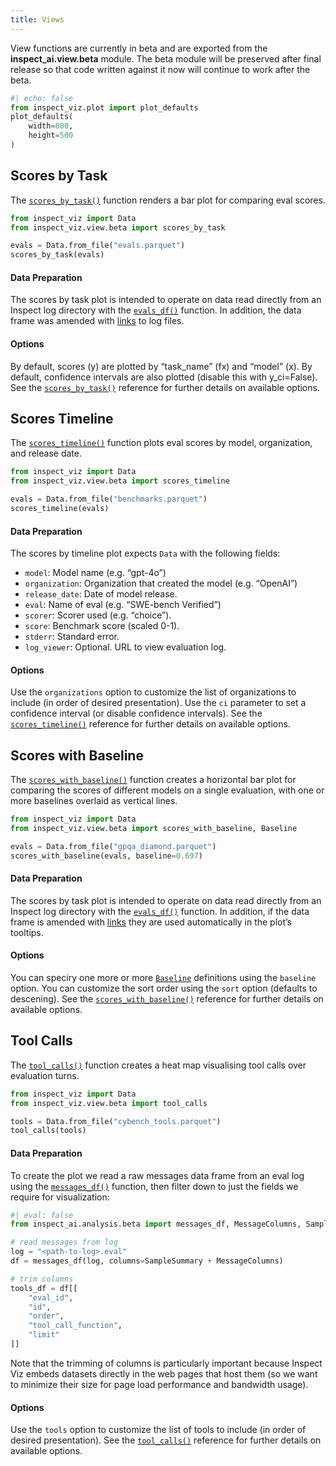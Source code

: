 ```yaml
---
title: Views
---
```


::: callout-note
View functions are currently in beta and are exported from the **inspect_ai.view.beta** module. The beta module will be preserved after final release so that code written against it now will continue to work after the beta.
:::

```python
#| echo: false
from inspect_viz.plot import plot_defaults
plot_defaults(
    width=800,
    height=500
)
```

## Scores by Task

The [`scores_by_task()`](reference/inspect_viz.view.qmd#scores_by_task) function renders a bar plot for comparing eval scores.

```python
from inspect_viz import Data
from inspect_viz.view.beta import scores_by_task

evals = Data.from_file("evals.parquet")
scores_by_task(evals)
```

#### Data Preparation

The scores by task plot is intended to operate on data read directly from an Inspect log directory with the [`evals_df()`](https://inspect.aisi.org.uk/reference/inspect_ai.analysis.html#evals_df) function. In addition, the data frame was amended with [links](components-links.qmd) to log files.

#### Options

By default, scores (y) are plotted by “task_name” (fx) and “model” (x). By default, confidence intervals are also plotted (disable this with y_ci=False). See the [`scores_by_task()`](reference/inspect_viz.view.qmd#scores_by_task) reference for further details on available options.

## Scores Timeline

The [`scores_timeline()`](reference/inspect_viz.view.qmd#scores_timeline) function plots eval scores by model, organization, and release date.

```python
from inspect_viz import Data
from inspect_viz.view.beta import scores_timeline

evals = Data.from_file("benchmarks.parquet")
scores_timeline(evals)
```


#### Data Preparation

The scores by timeline plot expects `Data` with the following fields:

  - `model`: Model name (e.g. "gpt-4o")
  - `organization`: Organization that created the model (e.g. "OpenAI")
  - `release_date`: Date of model release.
  - `eval`: Name of eval (e.g. "SWE-bench Verified")
  - `scorer`: Scorer used (e.g. "choice").
  - `score`: Benchmark score (scaled 0-1).
  - `stderr`: Standard error.
  - `log_viewer`: Optional. URL to view evaluation log.

#### Options

Use the `organizations` option to customize the list of organizations to include (in order of desired presentation). Use the `ci` parameter to set a confidence interval (or disable confidence intervals).  See the [`scores_timeline()`](reference/inspect_viz.view.qmd#scores_by_task) reference for further details on available options.

## Scores with Baseline

The [`scores_with_baseline()`](reference/inspect_viz.view.qmd#scores_with_baseline) function creates a horizontal bar plot for comparing the scores of different models on a single evaluation, with one or more baselines overlaid as vertical lines.

```python
from inspect_viz import Data
from inspect_viz.view.beta import scores_with_baseline, Baseline

evals = Data.from_file("gpqa_diamond.parquet")
scores_with_baseline(evals, baseline=0.697)
```

#### Data Preparation

The scores by task plot is intended to operate on data read directly from an Inspect log directory with the [`evals_df()`](https://inspect.aisi.org.uk/reference/inspect_ai.analysis.html#evals_df) function. In addition, if the data frame is amended with [links](components-links.qmd) they are used automatically in the plot's tooltips.

#### Options

You can speciry one more or more [`Baseline`](reference/inspect_viz.view.qmd#baseline) definitions using the `baseline` option. You can customize the sort order using the `sort` option (defaults to descening).  See the [`scores_with_baseline()`](reference/inspect_viz.view.qmd#scores_with_baseline) reference for further details on available options.


## Tool Calls

The [`tool_calls()`](reference/inspect_viz.view.qmd#tool_calls) function creates a heat map visualising tool calls over evaluation turns.

```python
from inspect_viz import Data
from inspect_viz.view.beta import tool_calls

tools = Data.from_file("cybench_tools.parquet")
tool_calls(tools)
```

#### Data Preparation

To create the plot we read a raw messages data frame from an eval log using the [`messages_df()`](https://inspect.aisi.org.uk/reference/inspect_ai.analysis.html#messages_df) function, then filter down to just the fields we require for visualization:

```python
#| eval: false
from inspect_ai.analysis.beta import messages_df, MessageColumns, SampleSummary

# read messages from log
log = "<path-to-log>.eval"
df = messages_df(log, columns=SampleSummary + MessageColumns)

# trim columns
tools_df = df[[
    "eval_id",
    "id",
    "order",
    "tool_call_function",
    "limit"
]]
```

Note that the trimming of columns is particularly important because Inspect Viz embeds datasets directly in the web pages that host them (so we want to minimize their size for page load performance and bandwidth usage).

#### Options

Use the `tools` option to customize the list of tools to include (in order of desired presentation). See the [`tool_calls()`](reference/inspect_viz.view.qmd#tool_calls) reference for further details on available options.
